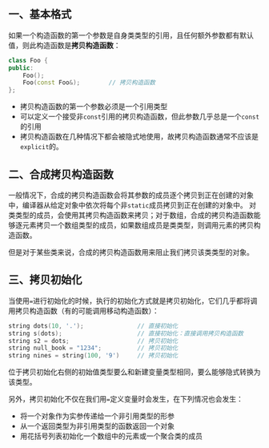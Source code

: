## 一、基本格式

如果一个构造函数的第一个参数是自身类类型的引用，且任何额外参数都有默认值，则此构造函数是**拷贝构造函数**：

```cpp
class Foo {
public:
    Foo();
    Foo(const Foo&);		// 拷贝构造函数
};
```

- 拷贝构造函数的第一个参数必须是一个引用类型
- 可以定义一个接受非`const`引用的拷贝构造函数，但此参数几乎总是一个`const`的引用
- 拷贝构造函数在几种情况下都会被隐式地使用，故拷贝构造函数通常不应该是`explicit`的。



## 二、合成拷贝构造函数

一般情况下，合成的拷贝构造函数会将其参数的成员逐个拷贝到正在创建的对象中，编译器从给定对象中依次将每个非`static`成员拷贝到正在创建的对象中。
对类类型的成员，会使用其拷贝构造函数来拷贝；对于数组，合成的拷贝构造函数能够逐元素拷贝一个数组类型的成员，如果数组成员是类类型，则调用元素的拷贝构造函数。

但是对于某些类来说，合成的拷贝构造函数用来阻止我们拷贝该类类型的对象。



## 三、拷贝初始化

当使用`=`进行初始化的时候，执行的初始化方式就是拷贝初始化，它们几乎都将调用拷贝构造函数（有的可能调用移动构造函数）：

```cpp
string dots(10, '.');				// 直接初始化
string s(dots);						// 直接初始化：直接调用拷贝构造函数
string s2 = dots;					// 拷贝初始化
string null_book = "1234";			// 拷贝初始化
string nines = string(100, '9')		// 拷贝初始化
```

位于拷贝初始化右侧的初始值类型要么和新建变量类型相同，要么能够隐式转换为该类型。

另外，拷贝初始化不仅在我们用`=`定义变量时会发生，在下列情况也会发生：

- 将一个对象作为实参传递给一个非引用类型的形参
- 从一个返回类型为非引用类型的函数返回一个对象
- 用花括号列表初始化一个数组中的元素或一个聚合类的成员
